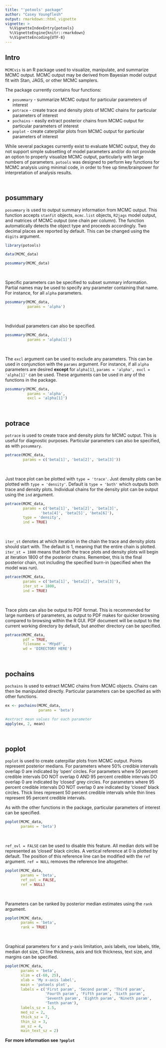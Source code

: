 ```yaml
---
title: "'potools' package"
author: "Casey Youngflesh"
output: rmarkdown::html_vignette
vignette: >
  %\VignetteIndexEntry{potools}
  %\VignetteEngine{knitr::rmarkdown}
  %\VignetteEncoding{UTF-8}
---
```


## Intro

`MCMCvis` is an R package used to visualize, manipulate, and summarize MCMC output. MCMC output may be derived from Bayesian model output fit with Stan, JAGS, or other MCMC samplers.

The package currently contains four functions:

- `posummary` - summarize MCMC output for particular parameters of interest
- `potrace` - create trace and density plots of MCMC chains for particular parameters of interest
- `pochains` - easily extract posterior chains from MCMC output for particular parameters of interest
- `poplot` - create caterpillar plots from MCMC output for particular parameters of interest

While several packages currently exist to evaluate MCMC output, they do not support simple subsetting of model parameters and/or do not provide an option to properly visualize MCMC output, particularly with large numbers of parameters. `potools` was designed to perform key functions for MCMC analysis using minimal code, in order to free up time/brainpower for interpretation of analysis results. 


&nbsp;


## posummary

`posummary` is used to output summary information from MCMC output. This function accepts `stanfit` objects, `mcmc.list` objects, `R2jags` model output, and matrices of MCMC output (one chain per column). The function automatically detects the object type and proceeds accordingly. Two decimal places are reported by default. This can be changed using the `digits` argument.

```r
library(potools)

data(MCMC_data)

posummary(MCMC_data)
```

&nbsp;

Specific parameters can be specified to subset summary information. Partial names may be used to specify any parameter containing that name. For instance, for all `alpha` parameters.

```r
posummary(MCMC_data, 
          params = 'alpha')
```

&nbsp;

Individual parameters can also be specified.

```r
posummary(MCMC_data, 
          params = 'alpha[1]')
```

&nbsp;

The `excl` argument can be used to exclude any parameters. This can be used in conjunction with the `params` argument. For instance, if all `alpha` parameters are desired **except** for `alpha[1]`, `params = 'alpha', excl = 'alpha[1]'` can be used. These arguments can be used in any of the functions in the package.

```r
posummary(MCMC_data, 
          params = 'alpha',
          excl = 'alpha[1]')
```


&nbsp;

## potrace

`potrace` is used to create trace and density plots for MCMC output. This is useful for diagnostic purposes. Particular parameters can also be specified, as with `posummary`.

```r
potrace(MCMC_data, 
        params = c('beta[1]', 'beta[2]', 'beta[3]'))
```

&nbsp;

Just trace plot can be plotted with `type = 'trace'`. Just density plots can be plotted with `type = 'density'`. Default is `type = 'both'` which outputs both trace and density plots. Individual chains for the density plot can be output using the `ind` argument.

```r
potrace(MCMC_data, 
        params = c('beta[1]', 'beta[2]', 'beta[3]',
                'beta[4]', 'beta[5]', 'beta[6]'),
        type = 'density',
        ind = TRUE)
```

&nbsp;

`iter_st` denotes at which iteration in the chain the trace and density plots should start with. The default is 1, meaning that the entire chain is plotted. `iter_st = 1800` means that both the trace plots and density plots will begin at iteration 1800 of the posterior chains. Remember, this is the final posterior chain, not including the specified burn-in (specified when the model was run).

```r
potrace(MCMC_data, 
        params = c('beta[1]', 'beta[2]', 'beta[3]'),
        iter_st = 1800,
        ind = TRUE)
```

&nbsp;

Trace plots can also be output to PDF format. This is recommended for large numbers of parameters, as output to PDF makes for quicker browsing compared to browsing within the R GUI. PDF document will be output to the current working directory by default, but another directory can be specified.

```r
potrace(MCMC_data, 
        pdf = TRUE, 
        filename = 'MYpdf', 
        wd = 'DIRECTORY HERE')
```

&nbsp;


## pochains

`pochains` is used to extract MCMC chains from MCMC objects. Chains can then be manipulated directly. Particular parameters can be specified as with other functions.

```r
ex <- pochains(MCMC_data, 
               params = 'beta')

#extract mean values for each parameter
apply(ex, 2, mean)
```

&nbsp;


## poplot

`poplot` is used to create caterpillar plots from MCMC output. Points represent posterior medians. For parameters where 50% credible intervals overlap 0 are indicated by 'open' circles. For parameters where 50 percent credible intervals DO NOT overlap 0 AND 95 percent credible intervals DO overlap 0 are indicated by 'closed' grey circles. For parameters where 95 percent credible intervals DO NOT overlap 0 are indicated by 'closed' black circles. Thick lines represent 50 percent credible intervals while thin lines represent 95 percent credible intervals.

As with the other functions in the package, particular parameters of interest can be specified.

```r
poplot(MCMC_data, 
       params = 'beta')
```

&nbsp;

`ref_ovl = FALSE` can be used to disable this feature. All median dots will be represented as 'closed' black circles. A vertical reference at 0 is plotted by default. The position of this reference line can be modified with the `ref` argument. `ref = NULL` removes the reference line altogether.

```r
poplot(MCMC_data, 
       params = 'beta',
       ref_ovl = FALSE, 
       ref = NULL)
```

&nbsp;

Parameters can be ranked by posterior median estimates using the `rank` argument.

```r
poplot(MCMC_data, 
       params = 'beta', 
       rank = TRUE)
```

&nbsp;


Graphical parameters for x and y-axis limitation, axis labels, row labels, title, median dot size, CI line thickness, axis and tick thickness, text size, and margins can be specified.

```r
poplot(MCMC_data, 
       params = 'beta', 
       xlim = c(-60, 25),
       xlab = 'My x-axis label',
       main = 'potools plot',
       labels = c('First param', 'Second param', 'Third param', 
                  'Fourth param', 'Fifth param', 'Sixth param', 
                  'Seventh param', 'Eighth param', 'Nineth param', 
                  'Tenth param'), 
       labels_sz = 1.5,
       med_sz = 2,
       thick_sz = 7,
       thin_sz = 3,
       ax_sz = 4,
       main_text_sz = 2)
```

**For more information see `?poplot`**


&nbsp;

&nbsp;

